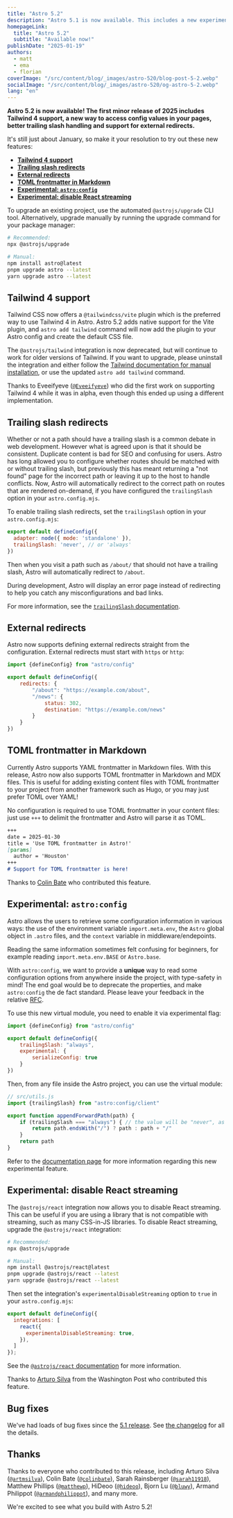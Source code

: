 ```yaml
---
title: "Astro 5.2"
description: "Astro 5.1 is now available. This includes a new experimental sessions feature, improved caching for images, and new tools for building Astro Actions."
homepageLink:
  title: "Astro 5.2"
  subtitle: "Available now!"
publishDate: "2025-01-19"
authors:
  - matt
  - ema
  - florian
coverImage: "/src/content/blog/_images/astro-520/blog-post-5-2.webp"
socialImage: "/src/content/blog/_images/astro-520/og-astro-5-2.webp"
lang: "en"
---
```



**Astro 5.2 is now available! The first minor release of 2025 includes Tailwind 4 support, a new way to access config values in your pages, better trailing slash handling and support for external redirects.**

It's still just about January, so make it your resolution to try out these new features:

- [**Tailwind 4 support**](#tailwind-4-support)
- [**Trailing slash redirects**](#trailing-slash-redirects)
- [**External redirects**](#external-redirects)
- [**TOML frontmatter in Markdown**](#toml-frontmatter-in-markdown)
- [**Experimental: `astro:config`**](#experimental-astroconfig)
- [**Experimental: disable React streaming**](#experimental-disable-react-streaming)

To upgrade an existing project, use the automated `@astrojs/upgrade` CLI tool. Alternatively, upgrade manually by running the upgrade command for your package manager:

```sh
# Recommended:
npx @astrojs/upgrade

# Manual:
npm install astro@latest
pnpm upgrade astro --latest
yarn upgrade astro --latest
```

## Tailwind 4 support

Tailwind CSS now offers a `@tailwindcss/vite` plugin which is the preferred way to use Tailwind 4 in Astro. Astro 5.2 adds native support for the Vite plugin, and `astro add tailwind` command will now add the plugin to your Astro config and create the default CSS file.

The `@astrojs/tailwind` integration is now deprecated, but will continue to work for older versions of Tailwind. If you want to upgrade, please uninstall the integration and either follow the [Tailwind documentation for manual installation](https://tailwindcss.com/docs/installation/framework-guides/astro), or use the updated `astro add tailwind` command.

Thanks to Eveeifyeve ([`@Eveeifyeve`](https://github.com/Eveeifyeve)) who did the first work on supporting Tailwind 4 while it was in alpha, even though this ended up using a different implementation.

## Trailing slash redirects

Whether or not a path should have a trailing slash is a common debate in web development. However what is agreed upon is that it should be consistent. Duplicate content is bad for SEO and confusing for users. Astro has long allowed you to configure whether routes should be matched with or without trailing slash, but previously this has meant returning a "not found" page for the incorrect path or leaving it up to the host to handle conflicts. Now, Astro will automatically redirect to the correct path on routes that are rendered on-demand, if you have configured the `trailingSlash` option in your `astro.config.mjs`.

To enable trailing slash redirects, set the `trailingSlash` option in your `astro.config.mjs`:

```js title="astro.config.mjs" ins={3}
export default defineConfig({
  adapter: node({ mode: 'standalone' }),
  trailingSlash: 'never', // or 'always'
})
```

Then when you visit a path such as `/about/` that should not have a trailing slash, Astro will automatically redirect to `/about`.

During development, Astro will display an error page instead of redirecting to help you catch any misconfigurations and bad links.

For more information, see the [`trailingSlash` documentation](https://docs.astro.build/en/reference/configuration-reference/#trailingslash).

## External redirects

Astro now supports defining external redirects straight from the configuration. External redirects must start with `https` or `http`:

```js
import {defineConfig} from "astro/config"

export default defineConfig({
    redirects: {
        "/about": "https://example.com/about",
        "/news": {
            status: 302,
            destination: "https://example.com/news"
        }
    }
})
```


## TOML frontmatter in Markdown

Currently Astro supports YAML frontmatter in Markdown files. With this release, Astro now also supports TOML frontmatter in Markdown and MDX files. This is useful for adding existing content files with TOML frontmatter to your project from another framework such as Hugo, or you may just prefer TOML over YAML!

No configuration is required to use TOML frontmatter in your content files: just use `+++` to delimit the frontmatter and Astro will parse it as TOML.

```md ins={1-6}
+++
date = 2025-01-30
title = 'Use TOML frontmatter in Astro!'
[params]
  author = 'Houston'
+++
# Support for TOML frontmatter is here!
```

Thanks to [Colin Bate](https://colinbate.com/) who contributed this feature.

## Experimental: `astro:config` 

Astro allows the users to retrieve some configuration information in various ways: the use of the environment variable `import.meta.env`, the `Astro` global object in `.astro` files, and the `context` variable in middleware/endepoints.

Reading the same information sometimes felt confusing for beginners, for example reading `import.meta.env.BASE` or `Astro.base`.

With `astro:config`, we want to provide a **unique** way to read some configuration options from anywhere inside the project, with type-safety in mind! The end goal would be to deprecate the properties, and make `astro:config` the de fact standard. Please leave your feedback in the relative [RFC](https://github.com/withastro/roadmap/pull/1106).

To use this new virtual module, you need to enable it via experimental flag:

```js
import {defineConfig} from "astro/config"

export default defineConfig({
    trailingSlash: "always",
    experimental: {
        serializeConfig: true
    }
})
```
Then, from any file inside the Astro project, you can use the virtual module:

```js
// src/utils.js
import {trailingSlash} from "astro:config/client"

export function appendForwardPath(path) {
    if (trailingSlash === "always") { // the value will be "never", as per config
        return path.endsWith("/") ? path : path + "/"
    }
    return path
}
```

Refer to the [documentation page](https://docs.astro.build/en/reference/experimental-flags/serialized-configuration/) for more information regarding this new experimental feature.

## Experimental: disable React streaming

The `@astrojs/react` integration now allows you to disable React streaming. This can be useful if you are using a library that is not compatible with streaming, such as many CSS-in-JS libraries. To disable React streaming, upgrade the `@astrojs/react` integration:

```sh
# Recommended:
npx @astrojs/upgrade

# Manual:
npm install @astrojs/react@latest
pnpm upgrade @astrojs/react --latest
yarn upgrade @astrojs/react --latest
```
Then set the integration's `experimentalDisableStreaming` option to `true` in your `astro.config.mjs`:
```js title="astro.config.mjs" ins={4}
export default defineConfig({
  integrations: [
    react({
      experimentalDisableStreaming: true,
    }),
  ]
});
```

See the [`@astrojs/react` documentation](https://docs.astro.build/en/guides/integrations-guide/react/#disable-streaming-experimental) for more information.

Thanks to [Arturo Silva](https://artfromclt.dev/) from the Washington Post who contributed this feature.

## Bug fixes

We've had loads of bug fixes since the [5.1 release](/blog/astro-510). See [the changelog](https://github.com/withastro/astro/blob/main/packages/astro/CHANGELOG.md) for all the details.

## Thanks

Thanks to everyone who contributed to this release, including Arturo Silva ([`@artmsilva`](https://github.com/artmsilva)), Colin Bate ([`@colinbate`](https://github.com/colinbate)), Sarah Rainsberger ([`@sarah11918`](https://github.com/sarah11918)), Matthew Phillips ([`@matthewp`](https://github.com/matthewp)), HiDeoo ([`@hideoo`](https://github.com/HiDeoo)), Bjorn Lu ([`@bluwy`](https://github.com/bluwy)), Armand Philippot ([`@armandphilippot`](https://github.com/ArmandPhilippot)), and many more.

We're excited to see what you build with Astro 5.2!